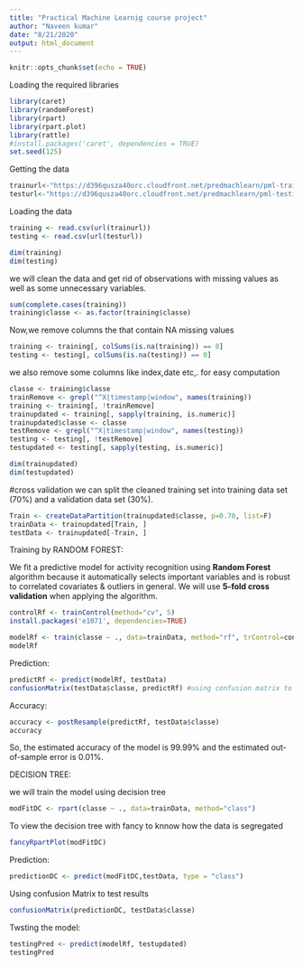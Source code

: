 ---
title: "Practical Machine Learnig course project"
author: "Naveen kumar"
date: "8/21/2020"
output: html_document
---

```{r setup, include=FALSE}
knitr::opts_chunk$set(echo = TRUE)
```
Loading the required libraries

```{r}
library(caret)
library(randomForest)
library(rpart)
library(rpart.plot)
library(rattle)
#install.packages('caret', dependencies = TRUE)
set.seed(125)
```

Getting the data
```{r}
trainurl<-"https://d396qusza40orc.cloudfront.net/predmachlearn/pml-training.csv"
testurl<-"https://d396qusza40orc.cloudfront.net/predmachlearn/pml-testing.csv"
```

Loading the data
```{r}
training <- read.csv(url(trainurl))
testing <- read.csv(url(testurl))
```

```{r}
dim(training)
dim(testing)
```
we will clean the data and get rid of observations with missing values as well as some unnecessary variables.
```{r}
sum(complete.cases(training))
training$classe <- as.factor(training$classe)  
```

Now,we remove columns the that contain NA missing values
```{r}
training <- training[, colSums(is.na(training)) == 0] 
testing <- testing[, colSums(is.na(testing)) == 0] 
```
 
 we also remove some columns like index,date etc,. for easy computation
```{r}
classe <- training$classe
trainRemove <- grepl("^X|timestamp|window", names(training))
training <- training[, !trainRemove]
trainupdated <- training[, sapply(training, is.numeric)]
trainupdated$classe <- classe
testRemove <- grepl("^X|timestamp|window", names(testing))
testing <- testing[, !testRemove]
testupdated <- testing[, sapply(testing, is.numeric)]
```

```{r}
dim(trainupdated)
dim(testupdated)
```
#cross validation
we can split the cleaned training set into  training data set (70%) and a validation data set (30%). 
 
```{r}
Train <- createDataPartition(trainupdated$classe, p=0.70, list=F)
trainData <- trainupdated[Train, ]
testData <- trainupdated[-Train, ]
```

Training by RANDOM FOREST:

We fit a predictive model for activity recognition using **Random Forest** algorithm because it automatically selects important variables and is robust to correlated covariates & outliers in general.
We will use **5-fold cross validation** when applying the algorithm.  
```{r}
controlRf <- trainControl(method="cv", 5)
install.packages('e1071', dependencies=TRUE)
```


```{r}
modelRf <- train(classe ~ ., data=trainData, method="rf", trControl=controlRf, ntree=250)
modelRf
```
Prediction:

```{r}
predictRf <- predict(modelRf, testData)
confusionMatrix(testData$classe, predictRf) #using confusion matrix to see the predictions
```
Accuracy:

```{r}
accuracy <- postResample(predictRf, testData$classe)
accuracy
```
So, the estimated accuracy of the model is 99.99% and the estimated out-of-sample error is 0.01%.

DECISION TREE:

we will train the model using decision tree
```{r}
modFitDC <- rpart(classe ~ ., data=trainData, method="class")
```

To view the decision tree with fancy to knnow how the data is segregated
```{r}
fancyRpartPlot(modFitDC)

```
Prediction:

```{r}
predictionDC <- predict(modFitDC,testData, type = "class")
```

Using confusion Matrix to test results
```{r}
confusionMatrix(predictionDC, testData$classe)
```
Twsting the model:

```{r}
testingPred <- predict(modelRf, testupdated)
testingPred
```

